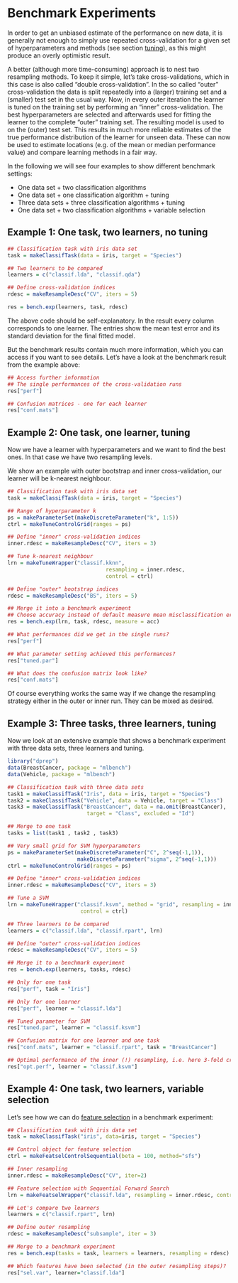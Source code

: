 # Benchmark Experiments

In order to get an unbiased estimate of the performance on new data,
it is generally not enough to simply use repeated cross-validation
for a given set of hyperparameters and methods (see section [tuning](tune.md)),
as this might produce an overly optimistic result.

A better (although more time-consuming) approach is to nest two
resampling methods. To keep it simple, let's take
cross-validations, which in this case is also called "double cross-validation".
In the so called "outer" cross-validation the data is split repeatedly
into a (larger) training set and a (smaller) test set in the usual
way. Now, in every outer iteration the learner is tuned on the
training set by performing an "inner" cross-validation. The best
hyperparameters are selected and afterwards used for fitting the learner
to the complete "outer" training set. The resulting model is used to
on the (outer) test set. This results in much more reliable
estimates of the true performance distribution of the learner for unseen
data. These can now be used to estimate locations (e.g. of the mean
or median performance value) and compare learning methods in a fair
way.

In the following we will see four examples to show different benchmark settings:

* One data set + two classification algorithms
* One data set + one classification algorithm + tuning
* Three data sets + three classification algorithms + tuning
* One data set + two classification algorithms + variable selection


## Example 1: One task, two learners, no tuning

```r
## Classification task with iris data set
task = makeClassifTask(data = iris, target = "Species")

## Two learners to be compared
learners = c("classif.lda", "classif.qda")

## Define cross-validation indices
rdesc = makeResampleDesc("CV", iters = 5)

res = bench.exp(learners, task, rdesc)
```

The above code should be self-explanatory. In the result every
column corresponds to one learner. The entries show the mean test
error and its standard deviation for the final fitted model.

But the benchmark results contain much more information, which you can
access if you want to see details. Let's have a look at the benchmark
result from the example above:


```r
## Access further information
## The single performances of the cross-validation runs
res["perf"]

## Confusion matrices - one for each learner
res["conf.mats"]
```

## Example 2: One task, one learner, tuning

Now we have a learner with hyperparameters and we want to find the best ones. In
that case we have two resampling levels.

We show an example with outer bootstrap and inner cross-validation,
our learner will be k-nearest neighbour.

```r
## Classification task with iris data set
task = makeClassifTask(data = iris, target = "Species")

## Range of hyperparameter k
ps = makeParameterSet(makeDiscreteParameter("k", 1:5))
ctrl = makeTuneControlGrid(ranges = ps)

## Define "inner" cross-validation indices
inner.rdesc = makeResampleDesc("CV", iters = 3)

## Tune k-nearest neighbour
lrn = makeTuneWrapper("classif.kknn",
                               resampling = inner.rdesc,
                               control = ctrl)

## Define "outer" bootstrap indices
rdesc = makeResampleDesc("BS", iters = 5)

## Merge it into a benchmark experiment
## Choose accuracy instead of default measure mean misclassification error
res = bench.exp(lrn, task, rdesc, measure = acc)

## What performances did we get in the single runs?
res["perf"]

## What parameter setting achieved this performances?
res["tuned.par"]

## What does the confusion matrix look like?
res["conf.mats"]
```

Of course everything works the same way if we change the resampling
strategy either in the outer or inner run. They can be mixed as desired.

## Example 3: Three tasks, three learners, tuning

Now we look at an extensive example that shows a benchmark experiment with three data
sets, three learners and tuning.

```r
library("dprep")
data(BreastCancer, package = "mlbench")
data(Vehicle, package = "mlbench")

## Classification task with three data sets
task1 = makeClassifTask("Iris", data = iris, target = "Species")
task2 = makeClassifTask("Vehicle", data = Vehicle, target = "Class")
task3 = makeClassifTask("BreastCancer", data = na.omit(BreastCancer),
                         target = "Class", excluded = "Id")

## Merge to one task
tasks = list(task1 , task2 , task3)

## Very small grid for SVM hyperparameters
ps = makeParameterSet(makeDiscreteParameter("C", 2^seq(-1,1)),
                      makeDiscreteParameter("sigma", 2^seq(-1,1)))
ctrl = makeTuneControlGrid(ranges = ps)

## Define "inner" cross-validation indices
inner.rdesc = makeResampleDesc("CV", iters = 3)

## Tune a SVM
lrn = makeTuneWrapper("classif.ksvm", method = "grid", resampling = inner.rdesc,
                       control = ctrl)

## Three learners to be compared
learners = c("classif.lda", "classif.rpart", lrn)

## Define "outer" cross-validation indices
rdesc = makeResampleDesc("CV", iters = 5)

## Merge it to a benchmark experiment
res = bench.exp(learners, tasks, rdesc)

## Only for one task
res["perf", task = "Iris"]

## Only for one learner
res["perf", learner = "classif.lda"]

## Tuned parameter for SVM
res["tuned.par", learner = "classif.ksvm"]

## Confusion matrix for one learner and one task
res["conf.mats", learner = "classif.rpart", task = "BreastCancer"]

## Optimal performance of the inner (!) resampling, i.e. here 3-fold cross-validation
res["opt.perf", learner = "classif.ksvm"]
```

## Example 4: One task, two learners, variable selection

Let's see how we can do [feature selection](feature_selection.md) in
a benchmark experiment:

```r
## Classification task with iris data set
task = makeClassifTask("iris", data=iris, target = "Species")

## Control object for feature selection
ctrl = makeFeatselControlSequential(beta = 100, method="sfs")

## Inner resampling
inner.rdesc = makeResampleDesc("CV", iter=2)

## Feature selection with Sequential Forward Search
lrn = makeFeatselWrapper("classif.lda", resampling = inner.rdesc, control = ctrl)

## Let's compare two learners
learners = c("classif.rpart", lrn)

## Define outer resampling
rdesc = makeResampleDesc("subsample", iter = 3)

## Merge to a benchmark experiment
res = bench.exp(tasks = task, learners = learners, resampling = rdesc)

## Which features have been selected (in the outer resampling steps)?
res["sel.var", learner="classif.lda"]
```
